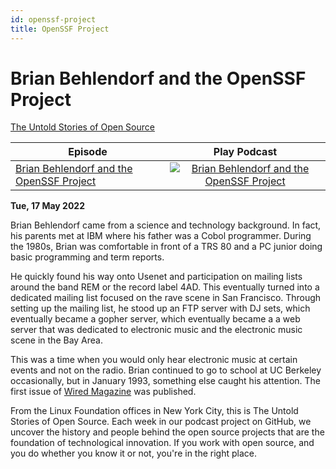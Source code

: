 ```yaml
---
id: openssf-project
title: OpenSSF Project
---
```



# Brian Behlendorf and the OpenSSF Project

<Spotify scsrc={podcasts[1].src} />

[The Untold Stories of Open Source](https://untold-stories-of-open-source.captivate.fm/spotify)

| Episode                                                                                             |                                                                                 Play Podcast                                                                                 |
| --------------------------------------------------------------------------------------------------- | :--------------------------------------------------------------------------------------------------------------------------------------------------------------------------: |
| [Brian Behlendorf and the OpenSSF Project](https://open.spotify.com/episode/0P0cjBDn5nSYPe1i0FrFXr) | [![Brian Behlendorf and the OpenSSF Project](../images/podcast-mic.png "Brian Behlendorf and the OpenSSF Project")](https://open.spotify.com/episode/0P0cjBDn5nSYPe1i0FrFXr) |

**Tue, 17 May 2022**

Brian Behlendorf came from a science and technology background. In fact, his parents met at IBM where his father was a Cobol programmer. During the 1980s, Brian was comfortable in front of a TRS 80 and a PC junior doing basic programming and term reports.

He quickly found his way onto Usenet and participation on mailing lists around the band REM or the record label 4AD. This eventually turned into a dedicated mailing list focused on the rave scene in San Francisco. Through setting up the mailing list, he stood up an FTP server with DJ sets, which eventually became a gopher server, which eventually became a a web server that was dedicated to electronic music and the electronic music scene in the Bay Area.

This was a time when you would only hear electronic music at certain events and not on the radio. Brian continued to go to school at UC Berkeley occasionally, but in January 1993, something else caught his attention. The first issue of [Wired Magazine](https://www.wired.com/) was published.

From the Linux Foundation offices in New York City, this is The Untold Stories of Open Source. Each week in our podcast project on GitHub, we uncover the history and people behind the open source projects that are the foundation of technological innovation. If you work with open source, and you do whether you know it or not, you're in the right place.
